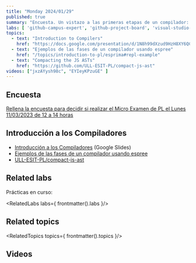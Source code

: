 ```yaml
---
title: "Monday 2024/01/29"
published: true
summary: "Encuesta. Un vistazo a las primeras etapas de un compilador: análisis léxico y sintáctico"
labs: [ 'github-campus-expert', 'github-project-board', 'visual-studio-code', 'iaas' ]
topics: 
  - text: "Introduction to Compilers"
    href: "https://docs.google.com/presentation/d/1N8h99dXzud9HzH8XY6QCZSmATCAWXtZebuqRTiy8qMU/edit?usp=sharing"
  - text: "Ejemplos de las fases de un compilador usando espree"
    href: "/topics/introduction-to-pl/esprima#repl-example"
  - text: "Compacting the JS ASTs"
    href: "https://github.com/ULL-ESIT-PL/compact-js-ast"
videos: ["jxzAYysh98c", "EYIeyKPzuGE" ]
---
```


## Encuesta


[Rellena la encuesta para decidir si realizar el Micro Examen de PL el Lunes 11/03/2023 de 12 a 14 horas](https://campusingenieriaytecnologia2324.ull.es/mod/feedback/view.php?id=1936)
## Introducción a los Compiladores

* [Introducción a los Compiladores](https://docs.google.com/presentation/d/1N8h99dXzud9HzH8XY6QCZSmATCAWXtZebuqRTiy8qMU/edit?usp=sharing) (Google Slides)
* [Ejemplos de las fases de un compilador usando espree](/topics/introduction-to-pl/esprima#repl-example)
* [ULL-ESIT-PL/compact-js-ast](https://github.com/ULL-ESIT-PL/compact-js-ast)

## Related labs

Prácticas en curso:

<RelatedLabs labs={ frontmatter().labs }/>

## Related topics

<RelatedTopics topics={ frontmatter().topics }/>

## Videos

<Videos ids={frontmatter().videos}></Videos>

